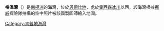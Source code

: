 {{unreferenced|time=2013-10-27T04:52:45+00:00}}
{{coord|67|5|S|57|57|E|source:GNIS|display=title}}

'''格溫灣'''（{{lang-en|Gwynn Bay}}）是[[南極洲|南極洲]]的海灣，位於[[恩德比地|恩德比地]]，處於[[霍西森冰川|霍西森冰川]]以西，該海灣根據[[挪威|挪威]]探險隊拍攝的空中照片被該國製圖師繪入地圖。

{{DEFAULTSORT:Gwynn Bay}}
[[Category:肯普地海灣|Category:肯普地海灣]]


{{KempLand-geo-stub}}